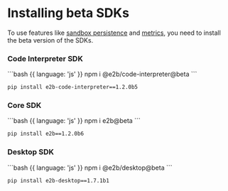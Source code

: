 # Installing beta SDKs

To use features like [sandbox persistence](/docs/sandbox/persistence) and [metrics](/docs/sandbox/metrics), you need to install the beta version of the SDKs.

### Code Interpreter SDK

<CodeGroup>
```bash {{ language: 'js' }}
npm i @e2b/code-interpreter@beta
```

```bash {{ language: 'python' }}
pip install e2b-code-interpreter==1.2.0b5
```
</CodeGroup>

### Core SDK

<CodeGroup>
```bash {{ language: 'js' }}
npm i e2b@beta
```

```bash {{ language: 'python' }}
pip install e2b==1.2.0b6
```
</CodeGroup>

### Desktop SDK

<CodeGroup>
```bash {{ language: 'js' }}
npm i @e2b/desktop@beta
```

```bash {{ language: 'python' }}
pip install e2b-desktop==1.7.1b1
```
</CodeGroup>